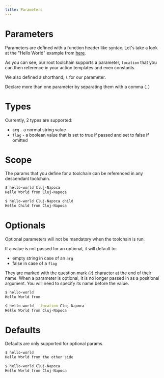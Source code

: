```yaml
---
title: Parameters
---
```




# Parameters

Parameters are defined with a function header like syntax. 
Let's take a look at the "Hello World" example from [here](/docs/getting-started/your-first-toolchain.mdx).

<YourFirstToolchain/>

As you can see, our root toolchain supports a parameter, `location` that you can
then reference in your action templates and even constants.

We also defined a shorthand, `l` for our parameter.

Declare more than one parameter by separating them with a comma (`,`)

# Types

Currently, 2 types are supported:
* `arg` - a normal string value
* `flag` - a boolean value that is set to true if passed and set to false if omitted

# Scope

The params that you define for a toolchain can be referenced in any
descendant toolchain.

<Scope/>

```sh title=Console
$ hello-world Cluj-Napoca
Hello World from Cluj-Napoca

$ hello-world Cluj-Napoca child
Hello Child from Cluj-Napoca
```

# Optionals

Optional parameters will not be mandatory when the toolchain is run. 

If a value is not passed for an optional, it will default to: 
* empty string in case of an `arg`
* false in case of a `flag`

They are marked with the question mark (`?`) character at the end of their name.
When a parameter is optional, it is no longer passed in as a positional argument.
You will need to specify its name before the value.

<Optionals/>

```sh title=Console
$ hello-world 
Hello World from

$ hello-world --location Cluj-Napoca
Hello World from Cluj-Napoca
```

# Defaults

Defaults are only supported for optional params.

<Defaults/>

```sh title=Console
$ hello-world 
Hello World from the other side

$ hello-world Cluj-Napoca
Hello World from Cluj-Napoca
```

<!-- Overriding defaults is currently not supported by kotlinx.cli library -->
<!-- # Overriding defaults

Sometimes, when you call a child toolchain, you could need
other defaults than what is defined in the parent toolchain.
But you also can't modify the original default value, because they
make sense for the parent, but not for the child.

Thats when you should override the defaults:

<OverridingDefaults/>

```sh title=Console
$ hello-world
Hello World from the other side

$ hello-world -l Cluj-Napoca
Hello World from Cluj-Napoca

$ hello-world child
Hello Child from this side

$ hello-world -l Cluj-Napoca child
Hello Child from Cluj-Napoca
``` -->